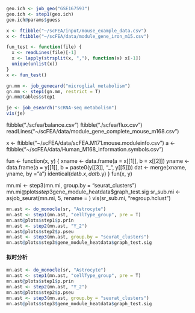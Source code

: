 

```r
geo.ich <- job_geo("GSE167593")
geo.ich <- step1(geo.ich)
geo.ich@params$guess
```

```r
x <- ftibble("~/scFEA/input/mouse_example_data.csv")
x <- ftibble("~/scFEA/data/module_gene_iron_m15.csv")

fun_test <- function(file) {
  x <- readLines(file)[-1]
  x <- lapply(strsplit(x, ","), function(x) x[-1])
  unique(unlist(x))
}
x <- fun_test()
```

```r
gn.mm <- job_genecard("microglial metabolism")
gn.mm <- step1(gn.mm, restrict = T)
gn.mm@tables$step1
```

```r
je <- job_esearch("scRNA-seq metabolism")
vis(je)
```


ftibble("./scfea/balance.csv")
ftibble("./scfea/flux.csv")
readLines("~/scFEA/data/module_gene_complete_mouse_m168.csv")

x <- ftibble("~/scFEA/data/scFEA.M171.mouse.moduleinfo.csv")
a <- ftibble("~/scFEA/data/Human_M168_information.symbols.csv")

fun <- function(x, y) {
  xname <- data.frame(a = x[[1]], b = x[[2]])
  yname <- data.frame(a = y[[1]], b = paste0(y[[3]], "_", y[[5]]))
  dat <- merge(xname, yname, by = "a")
  identical(dat$b.x, dat$b.y)
}
fun(x, y)

mn.mi <- step3(mn.mi, group.by = "seurat_clusters")
mn.mi@plots$step3$gene_module_heatdata$graph_test.sig
sr_sub.mi <- asjob_seurat(mn.mi, 5, rename = )
vis(sr_sub.mi, "regroup.hclust")

```r
mn.ast <- do_monocle(sr, "Astrocyte")
mn.ast <- step1(mn.ast, "cellType_group", pre = T)
mn.ast@plots$step1$p.prin
mn.ast <- step2(mn.ast, "Y_2")
mn.ast@plots$step2$p.pseu
mn.ast <- step3(mn.ast, group.by = "seurat_clusters")
mn.ast@plots$step3$gene_module_heatdata$graph_test.sig
```

#### 拟时分析

```r
mn.ast <- do_monocle(sr, "Astrocyte")
mn.ast <- step1(mn.ast, "cellType_group", pre = T)
mn.ast@plots$step1$p.prin
mn.ast <- step2(mn.ast, "Y_2")
mn.ast@plots$step2$p.pseu
mn.ast <- step3(mn.ast, group.by = "seurat_clusters")
mn.ast@plots$step3$gene_module_heatdata$graph_test.sig
```
